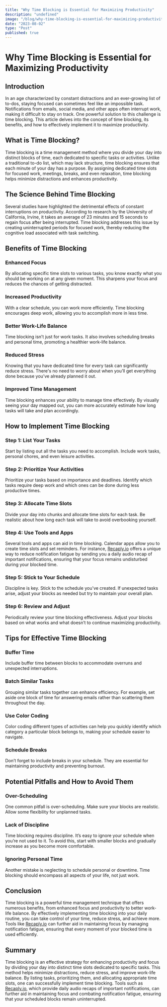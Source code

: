 ```yaml
---
title: "Why Time Blocking is Essential for Maximizing Productivity"
description: "undefined"
image: "/blog/why-time-blocking-is-essential-for-maximizing-productivity.jpeg"
date: "2023-08-02"
type: "Post"
published: true
---
```


# Why Time Blocking is Essential for Maximizing Productivity

## Introduction

In an age characterized by constant distractions and an ever-growing list of to-dos, staying focused can sometimes feel like an impossible task. Notifications from emails, social media, and other apps often interrupt work, making it difficult to stay on track. One powerful solution to this challenge is time blocking. This article delves into the concept of time blocking, its benefits, and how to effectively implement it to maximize productivity.

## What is Time Blocking?

Time blocking is a time management method where you divide your day into distinct blocks of time, each dedicated to specific tasks or activities. Unlike a traditional to-do list, which may lack structure, time blocking ensures that each minute of your day has a purpose. By assigning dedicated time slots for focused work, meetings, breaks, and even relaxation, time blocking helps minimize distractions and enhances productivity.

## The Science Behind Time Blocking

Several studies have highlighted the detrimental effects of constant interruptions on productivity. According to research by the University of California, Irvine, it takes an average of 23 minutes and 15 seconds to regain focus after being interrupted. Time blocking addresses this issue by creating uninterrupted periods for focused work, thereby reducing the cognitive load associated with task switching.

## Benefits of Time Blocking

### Enhanced Focus

By allocating specific time slots to various tasks, you know exactly what you should be working on at any given moment. This sharpens your focus and reduces the chances of getting distracted.

### Increased Productivity

With a clear schedule, you can work more efficiently. Time blocking encourages deep work, allowing you to accomplish more in less time.

### Better Work-Life Balance

Time blocking isn’t just for work tasks. It also involves scheduling breaks and personal time, promoting a healthier work-life balance.

### Reduced Stress

Knowing that you have dedicated time for every task can significantly reduce stress. There's no need to worry about when you’ll get everything done because you’ve already planned it out.

### Improved Time Management

Time blocking enhances your ability to manage time effectively. By visually seeing your day mapped out, you can more accurately estimate how long tasks will take and plan accordingly.

## How to Implement Time Blocking

### Step 1: List Your Tasks

Start by listing out all the tasks you need to accomplish. Include work tasks, personal chores, and even leisure activities.

### Step 2: Prioritize Your Activities

Prioritize your tasks based on importance and deadlines. Identify which tasks require deep work and which ones can be done during less productive times.

### Step 3: Allocate Time Slots

Divide your day into chunks and allocate time slots for each task. Be realistic about how long each task will take to avoid overbooking yourself.

### Step 4: Use Tools and Apps

Several tools and apps can aid in time blocking. Calendar apps allow you to create time slots and set reminders. For instance, [Recaply.io](https://Recaply.io) offers a unique way to reduce notification fatigue by sending you a daily audio recap of important notifications, ensuring that your focus remains undisturbed during your blocked time.

### Step 5: Stick to Your Schedule

Discipline is key. Stick to the schedule you've created. If unexpected tasks arise, adjust your blocks as needed but try to maintain your overall plan.

### Step 6: Review and Adjust

Periodically review your time blocking effectiveness. Adjust your blocks based on what works and what doesn’t to continue maximizing productivity.

## Tips for Effective Time Blocking

### Buffer Time

Include buffer time between blocks to accommodate overruns and unexpected interruptions.

### Batch Similar Tasks

Grouping similar tasks together can enhance efficiency. For example, set aside one block of time for answering emails rather than scattering them throughout the day.

### Use Color Coding

Color coding different types of activities can help you quickly identify which category a particular block belongs to, making your schedule easier to navigate.

### Schedule Breaks

Don’t forget to include breaks in your schedule. They are essential for maintaining productivity and preventing burnout.

## Potential Pitfalls and How to Avoid Them

### Over-Scheduling

One common pitfall is over-scheduling. Make sure your blocks are realistic. Allow some flexibility for unplanned tasks.

### Lack of Discipline

Time blocking requires discipline. It’s easy to ignore your schedule when you’re not used to it. To avoid this, start with smaller blocks and gradually increase as you become more comfortable.

### Ignoring Personal Time

Another mistake is neglecting to schedule personal or downtime. Time blocking should encompass all aspects of your life, not just work.

## Conclusion

Time blocking is a powerful time management technique that offers numerous benefits, from enhanced focus and productivity to better work-life balance. By effectively implementing time blocking into your daily routine, you can take control of your time, reduce stress, and achieve more. Tools like [Recaply.io](https://Recaply.io) can further aid in maintaining focus by managing notification fatigue, ensuring that every moment of your blocked time is used efficiently.

## Summary

Time blocking is an effective strategy for enhancing productivity and focus by dividing your day into distinct time slots dedicated to specific tasks. This method helps minimize distractions, reduce stress, and improve work-life balance. By listing tasks, prioritizing them, and allocating appropriate time slots, one can successfully implement time blocking. Tools such as [Recaply.io](https://Recaply.io), which provide daily audio recaps of important notifications, can further aid in maintaining focus and combating notification fatigue, ensuring that your scheduled blocks remain uninterrupted.